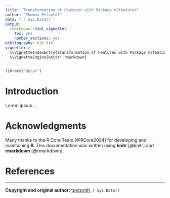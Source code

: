 ```yaml
---
title: "Transformation of Features with Package mlfeaturer"
author: "Thomas Petzoldt"
date: "`r Sys.Date()`"
output: 
  rmarkdown::html_vignette:
    toc: yes
    number_sections: yes  
bibliography: bib.bib
vignette: >
  %\VignetteIndexEntry{Transformation of Features with Package mlfeaturer}
  %\VignetteEngine{knitr::rmarkdown}
---
```



```r
library("dplyr")
```

<!--
possible output options are:
rmarkdown::pdf_document
rmarkdown::html_vignette

set to UTF if necessary with:
%\VignetteEncoding{UTF-8}

Bibliographies may need to set the LANG environment variable
LANG=en_US.UTF-8
-->



Introduction
============

Lorem ipsum ...


Acknowledgments
===============

Many thanks to the R Core Team
[@RCore2024] for developing and maintaining **R**. This documentation
was written using **knitr** [@knitr] and **rmarkdown**
[@rmarkdown].


References
==========

<div id="refs"></div>

----

**Copyright and original author:** [tpetzoldt](https://github.com/tpetzoldt), `r Sys.Date()`

